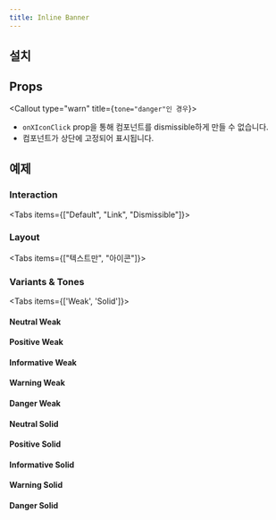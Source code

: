 ```yaml
---
title: Inline Banner
---
```


<ComponentExample name="inline-banner-preview" />

## 설치

<Installation name="inline-banner" />

## Props

<AutoTypeTable
  path="./registry/component/inline-banner.tsx"
  name="InlineBannerProps"
/>

<Callout type="warn" title={`tone="danger"인 경우`}>

- `onXIconClick` prop을 통해 컴포넌트를 dismissible하게 만들 수 없습니다.
- 컴포넌트가 상단에 고정되어 표시됩니다.

</Callout>

<StackflowExample name="inline-banner-activity" />

## 예제

### Interaction

<Tabs items={["Default", "Link", "Dismissible"]}>

<Tab value="Default">

<ComponentExample name="inline-banner-default" />

</Tab>

<Tab value="Link">

<ComponentExample name="inline-banner-link" />

</Tab>

<Tab value="Dismissible">

<ComponentExample name="inline-banner-dismissible" />

</Tab>

</Tabs>

### Layout

<Tabs items={["텍스트만", "아이콘"]}>

<Tab value="텍스트만">

<ComponentExample name="inline-banner-text-only" />

</Tab>

<Tab value="아이콘">

<ComponentExample name="inline-banner-with-icon" />

</Tab>

</Tabs>

### Variants & Tones

<Tabs items={['Weak', 'Solid']}>

<Tab value="Weak">

#### Neutral Weak

<ComponentExample name="inline-banner-neutral-weak" />

#### Positive Weak

<ComponentExample name="inline-banner-positive-weak" />

#### Informative Weak

<ComponentExample name="inline-banner-informative-weak" />

#### Warning Weak

<ComponentExample name="inline-banner-warning-weak" />

#### Danger Weak

<ComponentExample name="inline-banner-danger-weak" />

</Tab>

<Tab value="Solid">

#### Neutral Solid

<ComponentExample name="inline-banner-neutral-solid" />

#### Positive Solid

<ComponentExample name="inline-banner-positive-solid" />

#### Informative Solid

<ComponentExample name="inline-banner-informative-solid" />

#### Warning Solid

<ComponentExample name="inline-banner-warning-solid" />

#### Danger Solid

<ComponentExample name="inline-banner-danger-solid" />

</Tab>

</Tabs>
